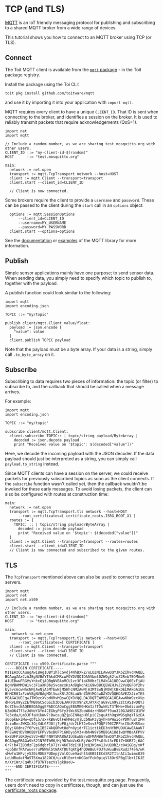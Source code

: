 # TCP (and TLS)

[MQTT](https://mqtt.org/) is an IoT friendly messaging protocol for publishing and subscribing to a shared MQTT broker from a wide range of devices.

This tutorial shows you how to connect to an MQTT broker using TCP (or TLS).

## Connect

The Toit MQTT client is available from the [`mqtt` package](https://pkg.toit.io/package/github.com%2Ftoitware%2Fmqtt) - in the Toit package registry.

Install the package using the Toi CLI:

```shell
toit pkg install github.com/toitware/mqtt
```

and use it by importing it into your application with `import mqtt`.

MQTT requires every client to have a unique `CLIENT_ID`. That ID is sent when connecting to the broker, and identifies a session on the broker.
It is used to reliably transmit packets that require acknowledgements (QoS=1).

```toit
import net
import mqtt

// Include a random number, as we are sharing test.mosquitto.org with other users.
CLIENT_ID ::= "my-client-id-$(random)"
HOST      ::= "test.mosquitto.org"

main:
  network := net.open
  transport := mqtt.TcpTransport network --host=HOST
  client := mqtt.Client --transport=transport
  client.start --client_id=CLIENT_ID

  // Client is now connected.
```

Some brokers require the client to provide a `username` and `password`. These can be passed to the client during the
`start` call in an `options` object:

```
  options := mqtt.SessionOptions
      --client_id=CLIENT_ID
      --username=MY_USERNAME
      --password=MY_PASSWORD
  client.start --options=options
```
See the [documentation](https://pkg.toit.io/github.com/toitware/mqtt@2.0.1/docs/mqtt/library-summary) or
[examples](https://github.com/toitware/mqtt/tree/main/examples) of the MQTT library for more information.

## Publish

Simple sensor applications mainly have one purpose; to send sensor data. When sending data, you simply need to specify which topic to publish to, together with the payload.

A publish function could look similar to the following:

```toit
import mqtt
import encoding.json

TOPIC ::= "my/topic"

publish client/mqtt.Client value/float:
  payload := json.encode {
    "value": value
  }
  client.publish TOPIC payload

```

Note that the payload must be a byte array. If your data is a string, simply call `.to_byte_array` on it.

## Subscribe

Subscribing to data requires two pieces of information: the topic (or filter) to subscribe to, and the callback that should be called
when a message arrives.

For example:
```toit
import mqtt
import encoding.json

TOPIC ::= "my/topic"

subscribe client/mqtt.Client:
  client.subscribe TOPIC:: | topic/string payload/ByteArray |
    decoded := json.decode payload
    print "Received value on '$topic': $(decoded["value"])"
```

Here, we decode the incoming payload with the JSON decoder. If the data payload should just be interpreted as a
string, you can simply call `payload.to_string` instead.

Since MQTT clients can have a session on the server, we could receive packets for previously subscribed topics
as soon as the client connects. If the `subscribe` function wasn't called yet, then the callback wouldn't be
invoked for these early messages. To avoid losing packets, the client can also be configured with routes at
construction time:

```
main:
  network := net.open
  transport := mqtt.TcpTransport.tls network --host=HOST
      --root_certificates=[ certificate_roots.ISRG_ROOT_X1 ]
  routes := {
    TOPIC: :: | topic/string payload/ByteArray |
      decoded := json.decode payload
      print "Received value on '$topic': $(decoded["value"])"
  }
  client := mqtt.Client --transport=transport --routes=routes
  client.start --client_id=CLIENT_ID
  // Client is now connected and subscribed to the given routes.
```

## TLS

The `TcpTransport` mentioned above can also be used to connect to secure servers.


```toit
import mqtt
import net
import net.x509

// Include a random number, as we are sharing test.mosquitto.org with other users.
CLIENT_ID ::= "my-client-id-$(random)"
HOST      ::= "test.mosquitto.org"

main:
   network := net.open
  transport := mqtt.TcpTransport.tls network --host=HOST
      --root_certificates=[ CERTIFICATE ]
  client := mqtt.Client --transport=transport
  client.start --client_id=CLIENT_ID
  // Client is now connected.

CERTIFICATE ::= x509.Certificate.parse """
-----BEGIN CERTIFICATE-----
MIIEAzCCAuugAwIBAgIUBY1hlCGvdj4NhBXkZ/uLUZNILAwwDQYJKoZIhvcNAQEL
BQAwgZAxCzAJBgNVBAYTAkdCMRcwFQYDVQQIDA5Vbml0ZWQgS2luZ2RvbTEOMAwG
A1UEBwwFRGVyYnkxEjAQBgNVBAoMCU1vc3F1aXR0bzELMAkGA1UECwwCQ0ExFjAU
BgNVBAMMDW1vc3F1aXR0by5vcmcxHzAdBgkqhkiG9w0BCQEWEHJvZ2VyQGF0Y2hv
by5vcmcwHhcNMjAwNjA5MTEwNjM5WhcNMzAwNjA3MTEwNjM5WjCBkDELMAkGA1UE
BhMCR0IxFzAVBgNVBAgMDlVuaXRlZCBLaW5nZG9tMQ4wDAYDVQQHDAVEZXJieTES
MBAGA1UECgwJTW9zcXVpdHRvMQswCQYDVQQLDAJDQTEWMBQGA1UEAwwNbW9zcXVp
dHRvLm9yZzEfMB0GCSqGSIb3DQEJARYQcm9nZXJAYXRjaG9vLm9yZzCCASIwDQYJ
KoZIhvcNAQEBBQADggEPADCCAQoCggEBAME0HKmIzfTOwkKLT3THHe+ObdizamPg
UZmD64Tf3zJdNeYGYn4CEXbyP6fy3tWc8S2boW6dzrH8SdFf9uo320GJA9B7U1FW
Te3xda/Lm3JFfaHjkWw7jBwcauQZjpGINHapHRlpiCZsquAthOgxW9SgDgYlGzEA
s06pkEFiMw+qDfLo/sxFKB6vQlFekMeCymjLCbNwPJyqyhFmPWwio/PDMruBTzPH
3cioBnrJWKXc3OjXdLGFJOfj7pP0j/dr2LH72eSvv3PQQFl90CZPFhrCUcRHSSxo
E6yjGOdnz7f6PveLIB574kQORwt8ePn0yidrTC1ictikED3nHYhMUOUCAwEAAaNT
MFEwHQYDVR0OBBYEFPVV6xBUFPiGKDyo5V3+Hbh4N9YSMB8GA1UdIwQYMBaAFPVV
6xBUFPiGKDyo5V3+Hbh4N9YSMA8GA1UdEwEB/wQFMAMBAf8wDQYJKoZIhvcNAQEL
BQADggEBAGa9kS21N70ThM6/Hj9D7mbVxKLBjVWe2TPsGfbl3rEDfZ+OKRZ2j6AC
6r7jb4TZO3dzF2p6dgbrlU71Y/4K0TdzIjRj3cQ3KSm41JvUQ0hZ/c04iGDg/xWf
+pp58nfPAYwuerruPNWmlStWAXf0UTqRtg4hQDWBuUFDJTuWuuBvEXudz74eh/wK
sMwfu1HFvjy5Z0iMDU8PUDepjVolOCue9ashlS4EB5IECdSR2TItnAIiIwimx839
LdUdRudafMu5T5Xma182OC0/u/xRlEm+tvKGGmfFcN0piqVl8OrSPBgIlb+1IKJE
m/XriWr/Cq4h/JfB7NTsezVslgkBaoU=
-----END CERTIFICATE-----
"""
```

The certificate was provided by the test.mosquitto.org page. Frequently, users don't need to
copy in certificates, though, and can just use the
[certificate_roots package](https://pkg.toit.io/package/github.com%2Ftoitware%2Ftoit-cert-roots).
